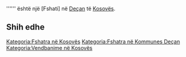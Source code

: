 {{Fshat në 
 | Emri                = Lluka e Eperme
 | Emri (Rasa dhanore) = 
 | Figura              = 
 | Shteti              = Kosovës
 | Komuna              = Deçan
 | Kodi postar         = 
 | Sipërfaqja          = 
 | Popullsia           = 1500
 | Regj. i popullsisë  = 
 | Dend. e popullsisë  = 
 | Faqja zyrtare       = 
 <!--- Koordinatat ----> 
 | Gjerësia            = 42.545
 | Gjatësia            = 20.30778
 | Lartësia            = 
}}
'''''' është një [Fshati] në [[ Deçan ]] të [[ Kosovës ]].

<!-- == Gjeografia == -->
<!-- == Historia == -->
<!-- == Demografia == -->
== Shih edhe ==
{{Komuna Deçan}}
{{Kosovo-Administrata-Cung}}

[[Kategoria:Fshatra në Kosovës]]
[[Kategoria:Fshatra në Kommunes Deçan]]
[[Kategoria:Vendbanime në Kosovës]]